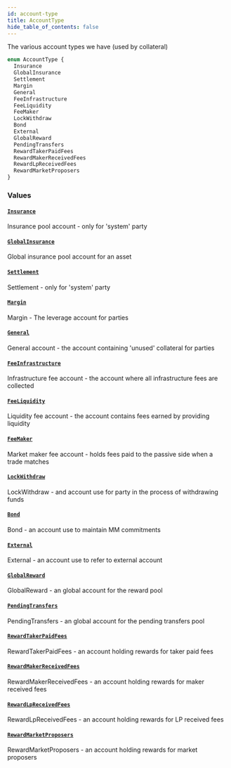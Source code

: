 ```yaml
---
id: account-type
title: AccountType
hide_table_of_contents: false
---
```



The various account types we have (used by collateral)

```graphql
enum AccountType {
  Insurance
  GlobalInsurance
  Settlement
  Margin
  General
  FeeInfrastructure
  FeeLiquidity
  FeeMaker
  LockWithdraw
  Bond
  External
  GlobalReward
  PendingTransfers
  RewardTakerPaidFees
  RewardMakerReceivedFees
  RewardLpReceivedFees
  RewardMarketProposers
}
```


### Values

#### [`Insurance`](#)

Insurance pool account - only for 'system' party


#### [`GlobalInsurance`](#)

Global insurance pool account for an asset


#### [`Settlement`](#)

Settlement - only for 'system' party


#### [`Margin`](#)

Margin - The leverage account for parties


#### [`General`](#)

General account - the account containing 'unused' collateral for parties


#### [`FeeInfrastructure`](#)

Infrastructure fee account - the account where all infrastructure fees are collected


#### [`FeeLiquidity`](#)

Liquidity fee account - the account contains fees earned by providing liquidity


#### [`FeeMaker`](#)

Market maker fee account - holds fees paid to the passive side when a trade matches


#### [`LockWithdraw`](#)

LockWithdraw - and account use for party in the process of withdrawing funds


#### [`Bond`](#)

Bond - an account use to maintain MM commitments


#### [`External`](#)

External - an account use to refer to external account


#### [`GlobalReward`](#)

GlobalReward - an global account for the reward pool


#### [`PendingTransfers`](#)

PendingTransfers - an global account for the pending transfers pool


#### [`RewardTakerPaidFees`](#)

RewardTakerPaidFees - an account holding rewards for taker paid fees


#### [`RewardMakerReceivedFees`](#)

RewardMakerReceivedFees - an account holding rewards for maker received fees


#### [`RewardLpReceivedFees`](#)

RewardLpReceivedFees - an account holding rewards for LP received fees


#### [`RewardMarketProposers`](#)

RewardMarketProposers - an account holding rewards for market proposers




